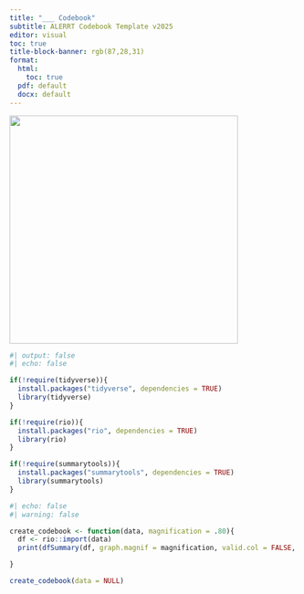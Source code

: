 ```yaml
---
title: "___ Codebook"
subtitle: ALERRT Codebook Template v2025
editor: visual
toc: true
title-block-banner: rgb(87,28,31)
format: 
  html:
    toc: true
  pdf: default
  docx: default
---
```


![](ALERRT%20Center%20Badge_Logo%20PNG.png){fig-align="center" width="400"}

```r
#| output: false
#| echo: false

if(!require(tidyverse)){
  install.packages("tidyverse", dependencies = TRUE)
  library(tidyverse)
}

if(!require(rio)){
  install.packages("rio", dependencies = TRUE)
  library(rio)
}

if(!require(summarytools)){
  install.packages("summarytools", dependencies = TRUE)
  library(summarytools)
}
```

```r
#| echo: false
#| warning: false

create_codebook <- function(data, magnification = .80){
  df <- rio::import(data) 
  print(dfSummary(df, graph.magnif = magnification, valid.col = FALSE, na.col = FALSE, labels.col = TRUE), method = 'render')

}

create_codebook(data = NULL)
```
